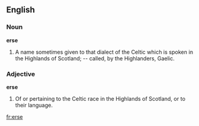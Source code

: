 ==English==

===Noun===

'''erse'''

#A name sometimes given to that dialect of the Celtic which is spoken in the Highlands of Scotland; -- called, by the Highlanders, Gaelic.

===Adjective===

'''erse'''

#Of or pertaining to the Celtic race in the Highlands of Scotland, or to their language.

[[fr:erse]]